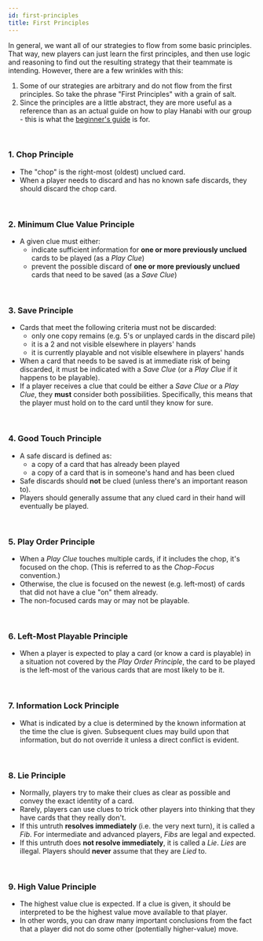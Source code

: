 ```yaml
---
id: first-principles
title: First Principles
---
```


In general, we want all of our strategies to flow from some basic principles. That way, new players can just learn the first principles, and then use logic and reasoning to find out the resulting strategy that their teammate is intending. However, there are a few wrinkles with this:

1. Some of our strategies are arbitrary and do not flow from the first principles. So take the phrase "First Principles" with a grain of salt.
1. Since the principles are a little abstract, they are more useful as a reference than as an actual guide on how to play Hanabi with our group - this is what the [beginner's guide](beginner) is for.

<br />

### 1. Chop Principle

- The "chop" is the right-most (oldest) unclued card.
- When a player needs to discard and has no known safe discards, they should discard the chop card.

<br />

### 2. Minimum Clue Value Principle

- A given clue must either:
  - indicate sufficient information for **one or more previously unclued** cards to be played (as a _Play Clue_)
  - prevent the possible discard of **one or more previously unclued** cards that need to be saved (as a _Save Clue_)

<br />

### 3. Save Principle

- Cards that meet the following criteria must not be discarded:
  - only one copy remains (e.g. 5's or unplayed cards in the discard pile)
  - it is a 2 and not visible elsewhere in players' hands
  - it is currently playable and not visible elsewhere in players' hands
- When a card that needs to be saved is at immediate risk of being discarded, it must be indicated with a _Save Clue_ (or a _Play Clue_ if it happens to be playable).
- If a player receives a clue that could be either a _Save Clue_ or a _Play Clue_, they **must** consider both possibilities. Specifically, this means that the player must hold on to the card until they know for sure.

<br />

### 4. Good Touch Principle

- A safe discard is defined as:
  - a copy of a card that has already been played
  - a copy of a card that is in someone's hand and has been clued
- Safe discards should **not** be clued (unless there's an important reason to).
- Players should generally assume that any clued card in their hand will eventually be played.

<br />

### 5. Play Order Principle

- When a _Play Clue_ touches multiple cards, if it includes the chop, it's focused on the chop. (This is referred to as the _Chop-Focus_ convention.)
- Otherwise, the clue is focused on the newest (e.g. left-most) of cards that did not have a clue "on" them already.
- The non-focused cards may or may not be playable.

<br />

### 6. Left-Most Playable Principle

- When a player is expected to play a card (or know a card is playable) in a situation not covered by the _Play Order Principle_, the card to be played is the left-most of the various cards that are most likely to be it.

<br />

### 7. Information Lock Principle

- What is indicated by a clue is determined by the known information at the time the clue is given. Subsequent clues may build upon that information, but do not override it unless a direct conflict is evident.

<br />

### 8. Lie Principle

- Normally, players try to make their clues as clear as possible and convey the exact identity of a card.
- Rarely, players can use clues to trick other players into thinking that they have cards that they really don't.
- If this untruth **resolves immediately** (i.e. the very next turn), it is called a _Fib_. For intermediate and advanced players, _Fibs_ are legal and expected.
- If this untruth does **not resolve immediately**, it is called a _Lie_. _Lies_ are illegal. Players should **never** assume that they are _Lied_ to.

<br />

### 9. High Value Principle

- The highest value clue is expected. If a clue is given, it should be interpreted to be the highest value move available to that player.
- In other words, you can draw many important conclusions from the fact that a player did not do some other (potentially higher-value) move.

